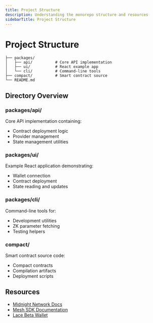 ```yaml
---
title: Project Structure
description: Understanding the monorepo structure and resources
sidebarTitle: Project Structure
---
```


# Project Structure

```
├── packages/
│   ├── api/          # Core API implementation
│   ├── ui/           # React example app
│   └── cli/          # Command-line tools
├── compact/          # Smart contract source
└── README.md
```

## Directory Overview

### packages/api/
Core API implementation containing:
- Contract deployment logic
- Provider management
- State management utilities

### packages/ui/
Example React application demonstrating:
- Wallet connection
- Contract deployment
- State reading and updates

### packages/cli/
Command-line tools for:
- Development utilities
- ZK parameter fetching
- Testing helpers

### compact/
Smart contract source code:
- Compact contracts
- Compilation artifacts
- Deployment scripts

## Resources

- [Midnight Network Docs](https://docs.midnight.network/)
- [Mesh SDK Documentation](https://docs.meshjs.dev/)
- [Lace Beta Wallet](https://chromewebstore.google.com/detail/lace-midnight-preview/hgeekaiplokcnmakghbdfbgnlfheichg)

